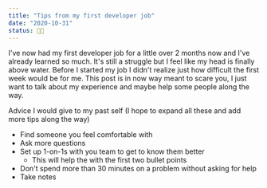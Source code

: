 ```yaml
---
title: "Tips from my first developer job"
date: "2020-10-31"
status: 👩‍🌾
---
```


I've now had my first developer job for a little over 2 months now and I've already learned so much. It's still a struggle but I feel like my head is finally above water. Before I started my job I didn't realize just how difficult the first week would be for me. This post is in now way meant to scare you, I just want to talk about my experience and maybe help some people along the way.

Advice I would give to my past self (I hope to expand all these and add more tips along the way)

- Find someone you feel comfortable with
- Ask more questions
- Set up 1-on-1s with you team to get to know them better
  - This will help the with the first two bullet points
- Don't spend more than 30 minutes on a problem without asking for help
- Take notes

